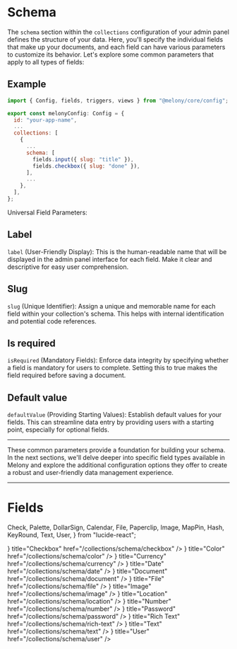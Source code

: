 
# Schema

The <Code>schema</Code> section within the <Code>collections</Code> configuration of your admin panel defines the structure of your data. Here, you'll specify the individual fields that make up your documents, and each field can have various parameters to customize its behavior. Let's explore some common parameters that apply to all types of fields:

## Example

```js
import { Config, fields, triggers, views } from "@melony/core/config";

export const melonyConfig: Config = {
  id: "your-app-name",
  ...
  collections: [
    {
      ...
      schema: [
        fields.input({ slug: "title" }),
        fields.checkbox({ slug: "done" }),
      ],
      ...
    },
  ],
};
```

Universal Field Parameters:

## Label

<Code>label</Code> (User-Friendly Display): This is the human-readable name that
will be displayed in the admin panel interface for each field. Make it clear and
descriptive for easy user comprehension.

## Slug

<Code>slug</Code> (Unique Identifier): Assign a unique and memorable name for each
field within your collection's schema. This helps with internal identification and
potential code references.

## Is required

<Code>isRequired</Code> (Mandatory Fields): Enforce data integrity by specifying
whether a field is mandatory for users to complete. Setting this to true makes the
field required before saving a document.

## Default value

<Code>defaultValue</Code> (Providing Starting Values): Establish default values for
your fields. This can streamline data entry by providing users with a starting point,
especially for optional fields.

---

These common parameters provide a foundation for building your schema. In the next sections, we'll delve deeper into specific field types available in Melony and explore the additional configuration options they offer to create a robust and user-friendly data management experience.

---

# Fields

  Check,
  Palette,
  DollarSign,
  Calendar,
  File,
  Paperclip,
  Image,
  MapPin,
  Hash,
  KeyRound,
  Text,
  User,
} from "lucide-react";

<Cards>
  <Card
    icon={<Check size={48} />}
    title="Checkbox"
    href="/collections/schema/checkbox"
  />
  <Card
    icon={<Palette size={48} />}
    title="Color"
    href="/collections/schema/color"
  />
  <Card
    icon={<DollarSign size={48} />}
    title="Currency"
    href="/collections/schema/currency"
  />
  <Card
    icon={<Calendar size={48} />}
    title="Date"
    href="/collections/schema/date"
  />
  <Card
    icon={<File size={48} />}
    title="Document"
    href="/collections/schema/document"
  />
  <Card
    icon={<Paperclip size={48} />}
    title="File"
    href="/collections/schema/file"
  />
  <Card
    icon={<Image size={48} />}
    title="Image"
    href="/collections/schema/image"
  />
  <Card
    icon={<MapPin size={48} />}
    title="Location"
    href="/collections/schema/location"
  />
  <Card
    icon={<Hash size={48} />}
    title="Number"
    href="/collections/schema/number"
  />
  <Card
    icon={<KeyRound size={48} />}
    title="Password"
    href="/collections/schema/password"
  />
  <Card
    icon={<Text size={48} />}
    title="Rich Text"
    href="/collections/schema/rich-text"
  />
  <Card
    icon={<Text size={48} />}
    title="Text"
    href="/collections/schema/text"
  />
  <Card
    icon={<User size={48} />}
    title="User"
    href="/collections/schema/user"
  />
</Cards>
